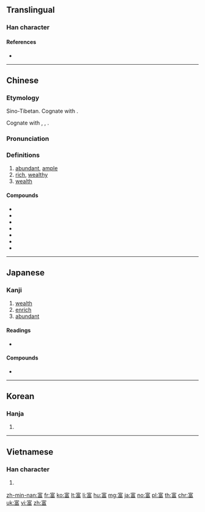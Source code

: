 {{character info/new}}
{{also|冨}}
==Translingual==

===Han character===
{{Han char|rn=40|rad=宀|as=09|sn=12|four=30606|canj=JMRW|ids=⿱宀畐}}

====References====
* {{Han ref|kx=0288.270|dkj=07230|dj=0571.220|hdz=20942.040|uh=5BCC|ud=23500|bh=B449|bd=46153}}

----

==Chinese==
{{zh-forms}}

===Etymology===
Sino-Tibetan. Cognate with {{zh-l|福|blessing}}.

Cognate with {{cog|bo|ཕྱུག}}, {{m|bo|ཕྱུག་པོ||rich, wealthy}}, {{m|bo|ཕྱུགས||all beasts that can be domesticated or subjugated by man; cattle}}.

===Pronunciation===
{{zh-pron
|m=fù
|c=fu3
|h=pfs=fu
|md=hó/bó
|md_note=hó - colloquial; bó - literary
|mn=pù
|w=2fu
|mc=y
|oc=y
|cat=a
}}

===Definitions===
{{zh-hanzi}}

# [[abundant]], [[ample]]
# [[rich]], [[wealthy]]
# [[wealth]]

====Compounds====
* {{zh-l|富有}}
* {{zh-l|財富}}
* {{zh-l|豐富}}
* {{zh-l|富足}}
* {{zh-l|富饒}}
* {{zh-l|富庶}}
* {{zh-l|貧富}}

----

==Japanese==

===Kanji===
{{ja-kanji|grade=5|rs=宀09}}

# [[wealth]]
# [[enrich]]
# [[abundant]]

====Readings====
* {{ja-readings|on=[[ふ]] (fu), [[ふう]] (fū)|kun=[[とむ]] (tomu), [[とみ]] (tomi)}}

====Compounds====
* {{ja-r|豊富|ほうふ}}

----

==Korean==

===Hanja===
{{ko-hanja|hangeul=부|rv=bu|mr=pu}}

# {{defn|lang=ko|sort=宀09}}

----

==Vietnamese==

===Han character===
{{vi-hantu|[[phú]]|rs=宀09}}

# {{defn|lang=vi|sort=宀09}}

[[zh-min-nan:富]]
[[fr:富]]
[[ko:富]]
[[lt:富]]
[[li:富]]
[[hu:富]]
[[mg:富]]
[[ja:富]]
[[no:富]]
[[pl:富]]
[[th:富]]
[[chr:富]]
[[uk:富]]
[[vi:富]]
[[zh:富]]